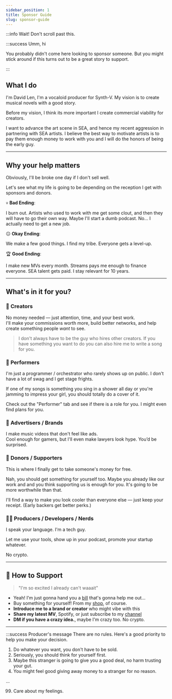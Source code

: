 ```yaml
---
sidebar_position: 1
title: Sponsor Guide
slug: sponsor-guide
---
```


:::info Wait! Don't scroll past this.

:::success Umm, hi

You probably didn't come here looking to sponsor someone. But you might stick around if this turns out to be a great story to support.
 
:::



## What I do
I'm David Len, I'm a vocaloid producer for Synth-V. My vision is to create musical novels with a good story. 

Before my vision, I think its more important I create commercial viability for creators. 

I want to advance the art scene in SEA, and hence my recent aggression in partnering with SEA artists. I believe the best way to motivate artists is to pay them enough money to work with you and I will do the honors of being the early guy.  

--- 

## Why your help matters 
Obviously, I'll be broke one day if I don't sell well. 

Let's see what my life is going to be depending on the reception I get with sponsors and donors. 

💀 **Bad Ending**: 

I burn out. Artists who used to work with me get some clout, and then they will have to go their own way. Maybe I'll start a dumb podcast. No... I actually need to get a new job. 

😐 **Okay Ending**: 

We make a few good things. I find my tribe. Everyone gets a level-up.  


🏆 **Good Ending**: 

I make new MVs every month. Streams pays me enough to finance everyone. SEA talent gets paid. I stay relevant for 10 years. 

---

## What's in it for you? 
### 🎨 **Creators**  
No money needed — just attention, time, and your best work.  
I'll make your commissions worth more, build better networks, and help create something people *want* to see.

> I don't always have to be the guy who hires other creators. If you have something you want to do you can also hire me to write a song for you.

### 🎨 **Performers**
I'm just a programmer / orchestrator who rarely shows up on public. I don't have a lot of swag and I get stage frights.

If one of my songs is something you sing in a shower all day or you're jamming to impress your girl, you should totally do a cover of it. 

Check out the "Performer" tab and see if there is a role for you. I might even find plans for you. 

### 🏢 **Advertisers / Brands**  
I make music videos that don't feel like ads.  
Cool enough for gamers, but I'll even make lawyers look hype. You’d be surprised.

### 💸 **Donors / Supporters**  
This is where I finally get to take someone's money for free. 

Nah, you should get something for yourself too. Maybe you already like our work and and you think supporting us is enough for you. It's going to be more worthwhile than that.

I'll find a way to make you look cooler than everyone else — just keep your receipt. (Early backers get better perks.)

### 👨‍💻 **Producers / Developers / Nerds**  
I speak your language. I'm a tech guy.  

Let me use your tools, show up in your podcast, promote your startup whatever. 

No crypto. 

---
## 🔗 How to Support
> "I'm so excited I already can't waaait"

- Yeah! I'm just gonna hand you a [bill](https://buy.stripe.com/8wMaHW17H48UcMwbIM) that's gonna help me out...
- Buy something for yourself! From my [shop](https://ko-fi.com/justneldivad), of course.
- **Introduce me to a brand or creator** who might vibe with this
- **Share my latest MV**, Spotify, or just subscribe to my [channel](https://www.youtube.com/@justneldivad?sub_confirmation=1)
- **DM if you have a crazy idea.**, maybe I'm crazy too. No crypto. 

---


:::success Producer's message
There are no rules. Here's a good priority to help you make your decision. 

1. Do whatever you want, you don't have to be sold. 
2. Seriously, you should think for yourself first. 
3. Maybe this stranger is going to give you a good deal, no harm trusting your gut. 
4. You might feel good giving away money to a stranger for no reason.

... 

99. Care about my feelings. 








